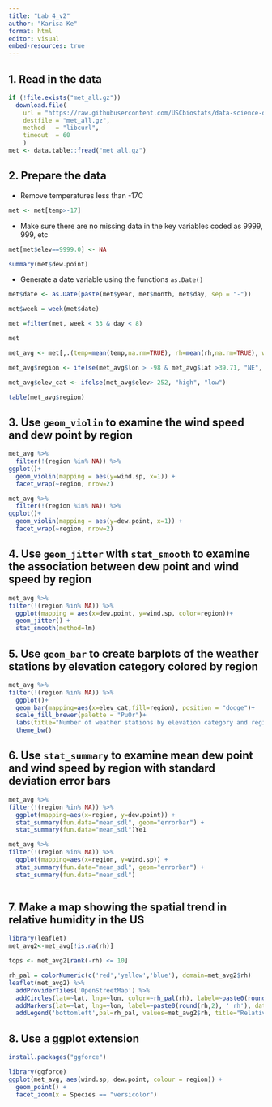 ```yaml
---
title: "Lab 4_v2"
author: "Karisa Ke"
format: html
editor: visual
embed-resources: true
---
```


## 1. Read in the data

```r


if (!file.exists("met_all.gz"))
  download.file(
    url = "https://raw.githubusercontent.com/USCbiostats/data-science-data/master/02_met/met_all.gz",
    destfile = "met_all.gz",
    method   = "libcurl",
    timeout  = 60
    )
met <- data.table::fread("met_all.gz")
```

## 2. Prepare the data

-   Remove temperatures less than -17C

```r
met <- met[temp>-17]
```

-   Make sure there are no missing data in the key variables coded as 9999, 999, etc

```r
met[met$elev==9999.0] <- NA
```

```r
summary(met$dew.point)
```

-   Generate a date variable using the functions `as.Date()`

```r
met$date <- as.Date(paste(met$year, met$month, met$day, sep = "-"))
```

```r
met$week = week(met$date)
```

```r
met =filter(met, week < 33 & day < 8)
```

```r
met
```

```r
met_avg <- met[,.(temp=mean(temp,na.rm=TRUE), rh=mean(rh,na.rm=TRUE), wind.sp=mean(wind.sp,na.rm=TRUE), vis.dist=mean(vis.dist,na.rm=TRUE), dew.point = mean(dew.point, na.rm=TRUE), lat=mean(lat), lon=mean(lon), elev=mean(elev,na.rm=TRUE)), by="USAFID"]
```

```r
met_avg$region <- ifelse(met_avg$lon > -98 & met_avg$lat >39.71, "NE", ifelse(met_avg$lon > -98 & met_avg$lat < 39.71, "SE", ifelse(met_avg$lon < -98 & met_avg$lat >39.71, "NW", "SW")))
```

```r
met_avg$elev_cat <- ifelse(met_avg$elev> 252, "high", "low")
```

```r
table(met_avg$region)
```

## 3. **Use `geom_violin` to examine the wind speed and dew point by region**

```r
met_avg %>%
  filter(!(region %in% NA)) %>%
ggplot()+
  geom_violin(mapping = aes(y=wind.sp, x=1)) +
  facet_wrap(~region, nrow=2)
```

```r
met_avg %>%
  filter(!(region %in% NA)) %>%
ggplot()+
  geom_violin(mapping = aes(y=dew.point, x=1)) +
  facet_wrap(~region, nrow=2)
```

## 4. **Use `geom_jitter` with `stat_smooth` to examine the association between dew point and wind speed by region**

```r
met_avg %>%
filter(!(region %in% NA)) %>%
  ggplot(mapping = aes(x=dew.point, y=wind.sp, color=region))+
  geom_jitter() + 
  stat_smooth(method=lm)
```

## 5. **Use `geom_bar` to create barplots of the weather stations by elevation category colored by region**

```r
met_avg %>%
filter(!(region %in% NA)) %>%
  ggplot()+
  geom_bar(mapping=aes(x=elev_cat,fill=region), position = "dodge")+
  scale_fill_brewer(palette = "PuOr")+
  labs(title="Number of weather stations by elevation category and region", x="Elevation Category", y= "Count")+
  theme_bw()
```

## 6. **Use `stat_summary` to examine mean dew point and wind speed by region with standard deviation error bars**

```r
met_avg %>%
filter(!(region %in% NA)) %>%
  ggplot(mapping=aes(x=region, y=dew.point)) +
  stat_summary(fun.data="mean_sdl", geom="errorbar") +
  stat_summary(fun.data="mean_sdl")Ye1
```

```r
met_avg %>%
filter(!(region %in% NA)) %>%
  ggplot(mapping=aes(x=region, y=wind.sp)) +
  stat_summary(fun.data="mean_sdl", geom="errorbar") +
  stat_summary(fun.data="mean_sdl")
```

```r

```

## 7. **Make a map showing the spatial trend in relative humidity in the US**

```r
library(leaflet)
met_avg2<-met_avg[!is.na(rh)]

tops <- met_avg2[rank(-rh) <= 10]

rh_pal = colorNumeric(c('red','yellow','blue'), domain=met_avg2$rh)
leaflet(met_avg2) %>%
  addProviderTiles('OpenStreetMap') %>%
  addCircles(lat=~lat, lng=~lon, color=~rh_pal(rh), label=~paste0(round(rh,2), ' rh'), opacity=1,fillOpacity=1, radius=500) %>%
  addMarkers(lat=~lat, lng=~lon, label=~paste0(round(rh,2), ' rh'), data = tops) %>%
  addLegend('bottomleft',pal=rh_pal, values=met_avg2$rh, title="Relative Humidity", opacity=1)
```

## 8. Use a ggplot extension

```r
install.packages("ggforce")
```

```r
library(ggforce)
ggplot(met_avg, aes(wind.sp, dew.point, colour = region)) +
  geom_point() +
  facet_zoom(x = Species == "versicolor")
```
